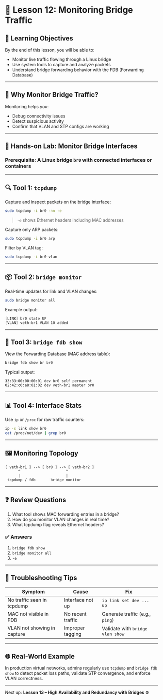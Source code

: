 # 🧠 Lesson 12: Monitoring Bridge Traffic

## 🎯 Learning Objectives

By the end of this lesson, you will be able to:

- Monitor live traffic flowing through a Linux bridge
- Use system tools to capture and analyze packets
- Understand bridge forwarding behavior with the FDB (Forwarding Database)

---

## 📡 Why Monitor Bridge Traffic?

Monitoring helps you:

- Debug connectivity issues
- Detect suspicious activity
- Confirm that VLAN and STP configs are working

---

## 🧪 Hands-on Lab: Monitor Bridge Interfaces

### Prerequisite: A Linux bridge `br0` with connected interfaces or containers

---

## 🔍 Tool 1: `tcpdump`

Capture and inspect packets on the bridge interface:

```bash
sudo tcpdump -i br0 -nn -e
```

> `-e` shows Ethernet headers including MAC addresses

Capture only ARP packets:

```bash
sudo tcpdump -i br0 arp
```

Filter by VLAN tag:

```bash
sudo tcpdump -i br0 vlan
```

---

## 📦 Tool 2: `bridge monitor`

Real-time updates for link and VLAN changes:

```bash
sudo bridge monitor all
```

Example output:

```
[LINK] br0 state UP
[VLAN] veth-br1 VLAN 10 added
```

---

## 📂 Tool 3: `bridge fdb show`

View the Forwarding Database (MAC address table):

```bash
bridge fdb show br br0
```

Typical output:

```
33:33:00:00:00:01 dev br0 self permanent
02:42:c0:a8:01:02 dev veth-br1 master br0
```

---

## 📊 Tool 4: Interface Stats

Use `ip` or `/proc` for raw traffic counters:

```bash
ip -s link show br0
cat /proc/net/dev | grep br0
```

---

## 🖼️ Monitoring Topology

```
[ veth-br1 ] --> [ br0 ] --> [ veth-br2 ]
      ^                     ^
      |                     |
 tcpdump / fdb       bridge monitor
```

---

## ❓ Review Questions

1. What tool shows MAC forwarding entries in a bridge?
2. How do you monitor VLAN changes in real time?
3. What tcpdump flag reveals Ethernet headers?

### ✅ Answers

1. `bridge fdb show`
2. `bridge monitor all`
3. `-e`

---

## 🧯 Troubleshooting Tips

| Symptom | Cause | Fix |
|--------|--------|-----|
| No traffic seen in tcpdump | Interface not up | `ip link set dev ... up` |
| MAC not visible in FDB | No recent traffic | Generate traffic (e.g., `ping`) |
| VLAN not showing in capture | Improper tagging | Validate with `bridge vlan show` |

---

## 🌐 Real-World Example

In production virtual networks, admins regularly use `tcpdump` and `bridge fdb show` to detect packet loss paths, validate STP convergence, and enforce VLAN correctness.

---

Next up: **Lesson 13 – High Availability and Redundancy with Bridges** ⚙️
